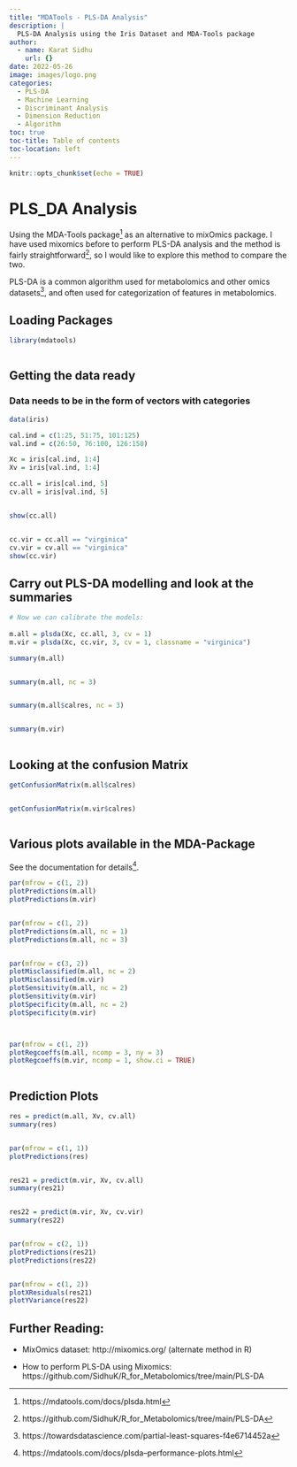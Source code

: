 ```yaml
---
title: "MDATools - PLS-DA Analysis"
description: |
  PLS-DA Analysis using the Iris Dataset and MDA-Tools package
author:
  - name: Karat Sidhu
    url: {}
date: 2022-05-26
image: images/logo.png
categories:
  - PLS-DA
  - Machine Learning
  - Discriminant Analysis
  - Dimension Reduction
  - Algorithm
toc: true
toc-title: Table of contents
toc-location: left
---
```



```r
knitr::opts_chunk$set(echo = TRUE)
```


# PLS_DA Analysis

Using the MDA-Tools package^[https://mdatools.com/docs/plsda.html] as an alternative to mixOmics package.
I have used mixomics before to perform PLS-DA analysis and the method is fairly straightforward^[https://github.com/SidhuK/R_for_Metabolomics/tree/main/PLS-DA], so I would like to explore this 
method to compare the two.

PLS-DA is a common algorithm used for metabolomics and other omics datasets^[https://towardsdatascience.com/partial-least-squares-f4e6714452a], and often used for categorization 
of features in metabolomics.


## Loading Packages



```r



library(mdatools)



```

## Getting the data ready

### Data needs to be in the form of vectors with categories

```r
data(iris)

cal.ind = c(1:25, 51:75, 101:125)
val.ind = c(26:50, 76:100, 126:150)

Xc = iris[cal.ind, 1:4]
Xv = iris[val.ind, 1:4]

cc.all = iris[cal.ind, 5]
cv.all = iris[val.ind, 5]


show(cc.all)


cc.vir = cc.all == "virginica"
cv.vir = cv.all == "virginica"
show(cc.vir)

```


## Carry out PLS-DA modelling and look at the summaries

```r

# Now we can calibrate the models:  
  
m.all = plsda(Xc, cc.all, 3, cv = 1)
m.vir = plsda(Xc, cc.vir, 3, cv = 1, classname = "virginica")

summary(m.all)


summary(m.all, nc = 3)


summary(m.all$calres, nc = 3)


summary(m.vir)



```


## Looking at the confusion Matrix

```r


getConfusionMatrix(m.all$calres)


getConfusionMatrix(m.vir$calres)



```


## Various plots available in the MDA-Package

See the documentation for details^[https://mdatools.com/docs/plsda--performance-plots.html].


```r

par(mfrow = c(1, 2))
plotPredictions(m.all)
plotPredictions(m.vir)


par(mfrow = c(1, 2))
plotPredictions(m.all, nc = 1)
plotPredictions(m.all, nc = 3)


par(mfrow = c(3, 2))
plotMisclassified(m.all, nc = 2)
plotMisclassified(m.vir)
plotSensitivity(m.all, nc = 2)
plotSensitivity(m.vir)
plotSpecificity(m.all, nc = 2)
plotSpecificity(m.vir)



par(mfrow = c(1, 2))
plotRegcoeffs(m.all, ncomp = 3, ny = 3)
plotRegcoeffs(m.vir, ncomp = 1, show.ci = TRUE)



```


## Prediction Plots

```r


res = predict(m.all, Xv, cv.all)
summary(res)


par(mfrow = c(1, 1))
plotPredictions(res)


res21 = predict(m.vir, Xv, cv.all)
summary(res21)


res22 = predict(m.vir, Xv, cv.vir)
summary(res22)


par(mfrow = c(2, 1))
plotPredictions(res21)
plotPredictions(res22)


par(mfrow = c(1, 2))
plotXResiduals(res21)
plotYVariance(res22)


```


## Further Reading:

- MixOmics dataset: http://mixomics.org/ (alternate method in R)

- How to perform PLS-DA using Mixomics: https://github.com/SidhuK/R_for_Metabolomics/tree/main/PLS-DA


